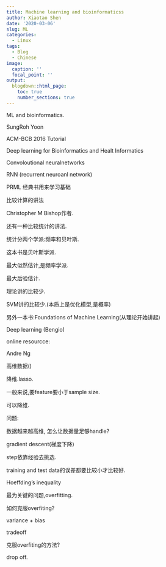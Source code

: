 ```yaml
---
title: Machine learning and bioinformaticss
author: Xiaotao Shen
date: '2020-03-06'
slug: ML
categories:
  - Linux
tags:
  - Blog
  - Chinese
image:
  caption: ''
  focal_point: ''
output:
  blogdown::html_page:
    toc: true
    number_sections: true
---
```


ML and bioinformatics.

SungRoh Yoon

ACM-BCB 2016 Tutorial

Deep learning for Bioinformatics and Healt Informatics

Convoloutional neuralnetworks

RNN (recurrent neuroanl network)

PRML 经典书用来学习基础

比较计算的讲法

Christopher M Bishop作者.

还有一种比较统计的讲法.

统计分两个学派:频率和贝叶斯.

这本书是贝叶斯学派.

最大似然估计,是频率学派.

最大后验估计.

理论讲的比较少.

SVM讲的比较少.(本质上是优化模型,是概率)

另外一本书:Foundations of Machine Learning(从理论开始讲起)

Deep learning (Bengio)

online resourcce:

Andre Ng

高维数据()

降维.lasso.

一般来说,要feature要小于sample size.

可以降维.

问题:

数据越来越高维,
怎么让数据量足够handle?

gradient descent(梯度下降)

step依靠经验去挑选.

training and test data的误差都要比较小才比较好.

Hoeffding's inequality

最为关键的问题,overfitting.

如何克服overfiting?

variance + bias

tradeoff

克服overfiting的方法?

drop off.







